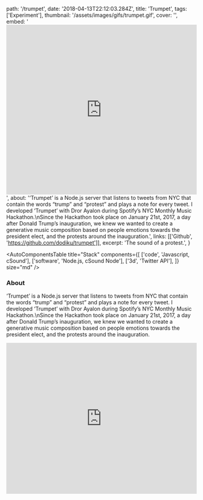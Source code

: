   path: '/trumpet',
  date: '2018-04-13T22:12:03.284Z',
  title: 'Trumpet',
  tags: ['Experiment'],
  thumbnail: '/assets/images/gifs/trumpet.gif',
  cover: '',
  embed:
    '<iframe width="100%" height="450" src="https://www.youtube.com/embed/4YlOzWwsXKo?rel=0&amp;controls=0&amp;showinfo=0" frameborder="0" allow="autoplay; encrypted-media" allowfullscreen></iframe>',
  about:
    '‘Trumpet’ is a Node.js server that listens to tweets from NYC that contain the words “trump” and “protest” and plays a note for every tweet. I developed ‘Trumpet’ with Dror Ayalon during Spotify’s NYC Monthly Music Hackathon.\nSince the Hackathon took place on January 21st, 2017, a day after Donald Trump’s inauguration, we knew we wanted to create a generative music composition based on people emotions towards the president elect, and the protests around the inauguration.',
  links: [['Github', 'https://github.com/dodiku/trumpet']],
  excerpt: 'The sound of a protest.',
}

<AutoComponentsTable
  title="Stack"
  components={[
    ['code', 'Javascript, cSound'],
    ['software', 'Node.js, cSound Node'],
    ['3d', 'Twitter API'],
  ]}
  size="md"
/>

### About

‘Trumpet’ is a Node.js server that listens to tweets from NYC that contain the words “trump” and “protest” and plays a note for every tweet. I developed ‘Trumpet’ with Dror Ayalon during Spotify’s NYC Monthly Music Hackathon.\nSince the Hackathon took place on January 21st, 2017, a day after Donald Trump’s inauguration, we knew we wanted to create a generative music composition based on people emotions towards the president elect, and the protests around the inauguration.

<iframe
  width="100%"
  height="400px"
  src="https://www.youtube.com/embed/4YlOzWwsXKo?rel=0&amp;controls=0&amp;showinfo=0"
  frameBorder="0"
  allowFullScreen
/>

### Credits

Developed with <a target="_blank" href="http://drorayalon.com">Dror Ayalon</a>
